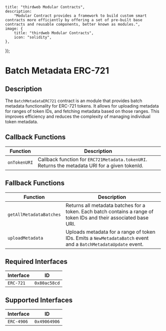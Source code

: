 

    title: "thirdweb Modular Contracts",
    description:
        "Modular Contract provides a framework to build custom smart contracts more efficiently by offering a set of pre-built base contracts and reusable components, better known as modules.",
    image: {
        title: "thirdweb Modular Contracts",
        icon: "solidity",
    },
});

# Batch Metadata ERC-721

## Description

The `BatchMetadataERC721` contract is an module that provides batch metadata functionality for ERC-721 tokens. It allows for uploading metadata for ranges of token IDs, and fetching metadata based on those ranges. This improves efficiency and reduces the complexity of managing individual token metadata.

## Callback Functions

| Function   | Description                                                                |
|------------|----------------------------------------------------------------------------|
| `onTokenURI` | Callback function for `ERC721Metadata.tokenURI`. Returns the metadata URI for a given tokenId. |

## Fallback Functions

| Function                | Description                                                                             |
|-------------------------|-----------------------------------------------------------------------------------------|
| `getAllMetadataBatches` | Returns all metadata batches for a token. Each batch contains a range of token IDs and their associated base URI. |
| `uploadMetadata`        | Uploads metadata for a range of token IDs. Emits a `NewMetadataBatch` event and a `BatchMetadataUpdate` event. |

## Required Interfaces

| Interface  | ID          |
|------------|-------------|
| `ERC-721`  | `0x80ac58cd`|

## Supported Interfaces

| Interface  | ID          |
|------------|-------------|
| `ERC-4906` | `0x49064906`|

